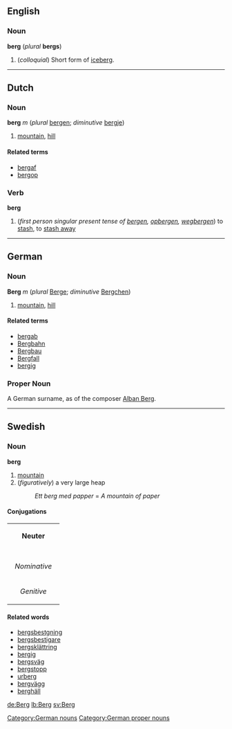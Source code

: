 ==English==
===Noun===
'''berg''' (''plural'' '''bergs''')

#(''colloquial'') Short form of [[iceberg]].

----
==Dutch==
===Noun===
'''berg''' ''m'' (''plural'' [[bergen]]; ''diminutive'' [[bergje]])

# [[mountain]], [[hill]]

====Related terms====
*[[bergaf]]
*[[bergop]]

===Verb===
'''berg'''

#(''first person singular present tense of [[bergen]], [[opbergen]], [[wegbergen]]'') to [[stash]], to [[stash away]]

----
==German==
===Noun===
'''Berg''' ''m'' (''plural'' [[Berge]]; ''diminutive'' [[Bergchen]])

# [[mountain]], [[hill]]

====Related terms====
*[[bergab]]
*[[Bergbahn]]
*[[Bergbau]]
*[[Bergfall]]
*[[bergig]]

[[Category:German nouns]]

===Proper Noun===
A German surname, as of the composer [[w:Alban Berg|Alban Berg]].

[[Category:German proper nouns]]

----

==Swedish==
===Noun===
'''berg'''
#[[mountain]]
#(''figuratively'') a very large heap
#:''Ett berg med papper'' = ''A mountain of paper''

====Conjugations====
{| border=1 cellspacing=0 
| bgcolor=#FFFFF0 colspan=5 align=center | '''Neuter''' 
|- 
|- bgcolor=#FFFFF0 align=center 
! rowspan=2 | 
| colspan=2 width=105 | ''Singular'' 
| colspan=2 | ''Plural'' 
|- bgcolor=#FFFFF0 align=center 
| width=105 | ''Indefinite'' 
| width=105 | ''Definite'' 
| width=105 | ''Indefinite'' 
|  width=105 | ''Definite'' 
|- align=center 
| width=105 bgcolor=#FFFFF0 | ''Nominative'' 
| [[berg]] 
| [[berget]] 
| [[berg]] 
| [[bergen]] 
|- align=center 
| width=105 bgcolor=#FFFFF0 | ''Genitive'' 
| [[bergs]] 
| [[bergets]] 
| [[bergs]] 
| [[bergens]] 
|} 
====Related words====
*[[bergsbestgning]]
*[[bergsbestigare]]
*[[bergsklättring]]
*[[bergig]]
*[[bergsväg]]
*[[bergstopp]]
*[[urberg]]
*[[bergvägg]]
*[[berghäll]]
[[de:Berg]]
[[lb:Berg]]
[[sv:Berg]]